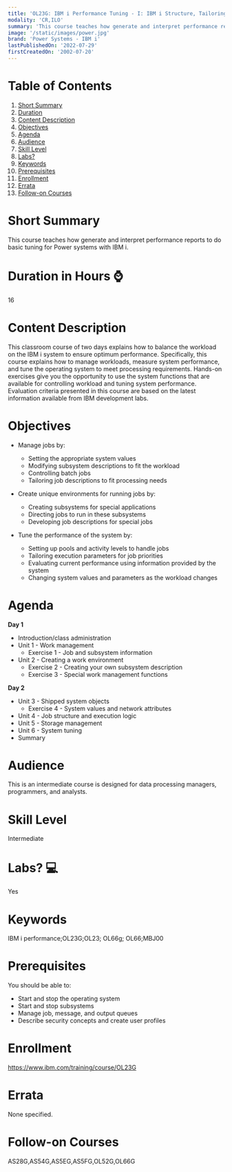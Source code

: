 ```yaml
---
title: 'OL23G: IBM i Performance Tuning - I: IBM i Structure, Tailoring and Basic Tuning'
modality: 'CR,ILO'
summary: 'This course teaches how generate and interpret performance reports to do basic tuning for Power systems with IBM i.                                '
image: '/static/images/power.jpg'
brand: 'Power Systems - IBM i'
lastPublishedOn: '2022-07-29'
firstCreatedOn: '2002-07-20'
---
```

# Table of Contents
1.  [Short Summary](#short-summary)
2.  [Duration](#duration-in-hours-)
3.  [Content Description](#content-description)
4.  [Objectives](#objectives)
5.  [Agenda](#agenda)
6.  [Audience](#audience)
7.  [Skill Level](#skill-level)
8.  [Labs?](#labs-)
9.  [Keywords](#keywords)
10. [Prerequisites](#prerequisites)
11. [Enrollment](#enrollment)
12. [Errata](#errata)
13. [Follow-on Courses](#follow-on-courses)

# Short Summary
This course teaches how generate and interpret performance reports to do basic tuning for Power systems with IBM i.                                

# Duration in Hours ⌚
16

# Content Description
This classroom course of two days explains how to balance the workload on the IBM i system to ensure optimum performance. Specifically, this course explains how to manage workloads, measure system performance, and tune the operating system to meet processing requirements. Hands-on exercises give you the opportunity to use the system functions that are available for controlling workload and tuning system performance. Evaluation criteria presented in this course are based on the latest information available from IBM development labs.



# Objectives
* Manage jobs by:
	+ Setting the appropriate system values
	+ Modifying subsystem descriptions to fit the workload
	+ Controlling batch jobs
	+ Tailoring job descriptions to fit processing needs


* Create unique environments for running jobs by:
	+ Creating subsystems for special applications
	+ Directing jobs to run in these subsystems
	+ Developing job descriptions for special jobs


* Tune the performance of the system by:
	+ Setting up pools and activity levels to handle jobs
	+ Tailoring execution parameters for job priorities
	+ Evaluating current performance using information provided by the system
	+ Changing system values and parameters as the workload changes


# Agenda
**Day 1**

* Introduction/class administration
* Unit 1 - Work management
	+ Exercise 1 - Job and subsystem information
* Unit 2 - Creating a work environment
	+ Exercise 2 - Creating your own subsystem description
	+ Exercise 3 - Special work management functions

**Day 2**

* Unit 3 - Shipped system objects
	+ Exercise 4 - System values and network attributes
* Unit 4 - Job structure and execution logic
* Unit 5 - Storage management
* Unit 6 - System tuning
* Summary


# Audience
This is an intermediate course is designed for data processing managers, programmers, and analysts.



# Skill Level
Intermediate        

# Labs? 💻
Yes

# Keywords
IBM i performance;OL23G;OL23; OL66g; OL66;MBJ00

# Prerequisites
You should be able to:


* Start and stop the operating system
* Start and stop subsystems
* Manage job, message, and output queues
* Describe security concepts and create user profiles


# Enrollment
https://www.ibm.com/training/course/OL23G

# Errata
None specified.

# Follow-on Courses
AS28G,AS54G,AS5EG,AS5FG,OL52G,OL66G


